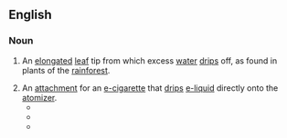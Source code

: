 ==English==

===Noun===
{{en-noun}}

# {{lb|en|botany}} An [[elongated]] [[leaf]] tip from which excess [[water]] [[drip]]s off, as found in plants of the [[rainforest]].
# An [[attachment]] for an [[e-cigarette]] that [[drip]]s [[e-liquid]] directly onto the [[atomizer]].
#* {{quote-book|en|year=2010  |title=Make Your Own E-Liquid|author=Mike Sands |page=15 |ISBN=|passage=Once you know you have a dry atomizer, add three drops of your E-liquid through the '''drip tip'''.}}
#* {{quote-journal|en|date=Jun 6, 2015 |work=Lynchburg News and Advance|title=Concerns cloud e-cigarette craze|author=Amy Trent |volume=|number=|passage=Bottles of glycerin, propylene glycol, nicotine and flavorings line the shelves behind Setzer while mod boxes, atomizers and '''drip tips''' rest in the display case in front of him.}}
#* {{quote-journal|en|date=August 20, 2017|work=New Zealand Herald|title=How I quit smoking and is vaping something you should try?|author=Simon Waters|volume=|number=|passage=And you can bling them up with accessories, covers, different tanks, hand-crafted '''drip tips''' and so on.}}